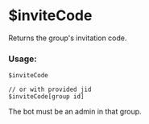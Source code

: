 
# $inviteCode

Returns the group's invitation code.

### Usage:

```plain
$inviteCode

// or with provided jid
$inviteCode[group id]
```

<Callout>
  The bot must be an admin in that group.
</Callout>
